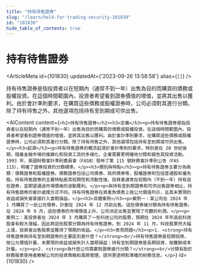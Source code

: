 ```yaml
---
title: "持有待售證券"
slug: "/learn/held-for-trading-security-101830"
id: "101830"
hide_table_of_contents: true
---
```



# 持有待售證券

<ArticleMeta id={101830} updatedAt={'2023-09-26 13:58:58'} alias={`[]`} />
<div className='border-solid border-b border-t-0 my-4 border-[var(--ifm-color-gray-300)]' />

持有待售證券是指投資者以在短期內（通常不到一年）出售為目的而購買的債務或股權投資。在這個時間範圍內，投資者希望看到證券價值的增值，並將其出售以獲利。由於會計準則要求，在購買這些債務或股權證券時，公司必須對其進行分類。除了持有待售之外，其他選項包括持有至到期或可供出售。

<AIContent content={`<h2>持有待售證券</h2><h3>定義</h3><p>持有待售證券是指投資者以在短期內（通常不到一年）出售為目的而購買的債務或股權投資。在這個時間範圍內，投資者希望看到證券價值的增值，並將其出售以獲利。由於會計準則要求，在購買這些債務或股權證券時，公司必須對其進行分類。除了持有待售之外，其他選項包括持有至到期或可供出售。</p><h3>起源</h3><p>持有待售證券的概念起源於會計準則的要求，特別是在 20 世紀後期，隨着金融市場的複雜化和投資工具的多樣化，企業需要更明確地分類和報告其投資活動。1993 年，美國財務會計準則委員會（FASB）發佈了第 115 號財務會計準則公告（FAS 115），明確了證券投資的分類標準。</p><h3>類別與特點</h3><p>持有待售證券主要分為兩類：債務證券和股權證券。債務證券包括公司債券、政府債券等，股權證券則包括普通股和優先股。持有待售證券的主要特點是其短期性和流動性強，投資者通常在短期內（不到一年）持有這些證券，並期望通過市場價格的波動獲利。</p><p>與持有至到期證券和可供出售證券相比，持有待售證券的會計處理方式不同。持有待售證券在資產負債表上按公允價值列示，且其未實現的收益或損失會直接計入當期損益。</p><h3>具體案例</h3><p>案例一：某公司在 2024 年 1 月購買了一批公司債券，計劃在 2024 年 12 月前出售。這些債券被分類為持有待售證券。在 2024 年 9 月，這些債券的市場價值上升，公司決定出售並實現了可觀的利潤。</p><p>案例二：某投資者在 2024 年 3 月購買了一些科技公司的股票，預期在 2024 年年底前科技股會有較大漲幅，因此將這些股票分類為持有待售證券。到 2024 年 11 月，科技股果然大幅上漲，投資者出售股票並獲得了預期的收益。</p><h3>常見問題</h3><p>1. <strong>持有待售證券與持有至到期證券的主要區別是什麼？</strong><br/>持有待售證券是短期投資，按公允價值計量，未實現的收益或損失計入當期損益；持有至到期證券是長期投資，按攤餘成本計量。</p><p>2. <strong>為什麼公司需要對證券進行分類？</strong><br/>分類有助於財務報表使用者瞭解公司的投資策略和風險管理，提供更透明和準確的財務信息。</p>`} id={101830} />
